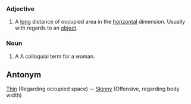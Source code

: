 === Adjective ===
#A [[long]] distance of occupied area in the [[horizontal]] dimension.  Usually with regards to an [[object]].

=== Noun ===
#A A colloquial term for a woman.

== Antonym ==
[[Thin]] (Regarding occupied space) -- [[Skinny]] (Offensive, regarding body width)